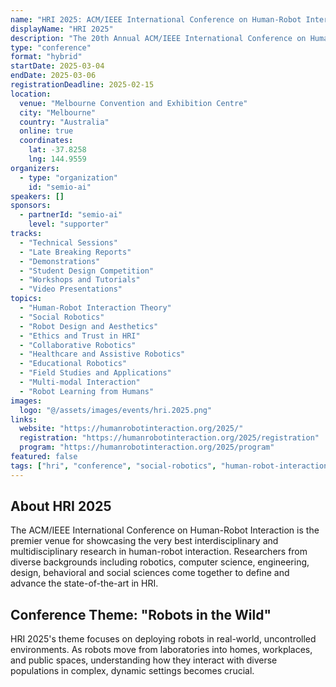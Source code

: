 ```yaml
---
name: "HRI 2025: ACM/IEEE International Conference on Human-Robot Interaction"
displayName: "HRI 2025"
description: "The 20th Annual ACM/IEEE International Conference on Human-Robot Interaction is the premier venue for presenting and discussing cutting-edge research in human-robot interaction. HRI 2025 brings together researchers, practitioners, and industry leaders to share the latest advances in HRI theory, methods, technologies, and applications."
type: "conference"
format: "hybrid"
startDate: 2025-03-04
endDate: 2025-03-06
registrationDeadline: 2025-02-15
location:
  venue: "Melbourne Convention and Exhibition Centre"
  city: "Melbourne"
  country: "Australia"
  online: true
  coordinates:
    lat: -37.8258
    lng: 144.9559
organizers: 
  - type: "organization"
    id: "semio-ai"
speakers: []
sponsors:
  - partnerId: "semio-ai"
    level: "supporter"
tracks:
  - "Technical Sessions"
  - "Late Breaking Reports"
  - "Demonstrations"
  - "Student Design Competition"
  - "Workshops and Tutorials"
  - "Video Presentations"
topics:
  - "Human-Robot Interaction Theory"
  - "Social Robotics"
  - "Robot Design and Aesthetics"
  - "Ethics and Trust in HRI"
  - "Collaborative Robotics"
  - "Healthcare and Assistive Robotics"
  - "Educational Robotics"
  - "Field Studies and Applications"
  - "Multi-modal Interaction"
  - "Robot Learning from Humans"
images:
  logo: "@/assets/images/events/hri.2025.png"
links:
  website: "https://humanrobotinteraction.org/2025/"
  registration: "https://humanrobotinteraction.org/2025/registration"
  program: "https://humanrobotinteraction.org/2025/program"
featured: false
tags: ["hri", "conference", "social-robotics", "human-robot-interaction", "research"]
---
```


## About HRI 2025

The ACM/IEEE International Conference on Human-Robot Interaction is the premier venue for showcasing the very best interdisciplinary and multidisciplinary research in human-robot interaction. Researchers from diverse backgrounds including robotics, computer science, engineering, design, behavioral and social sciences come together to define and advance the state-of-the-art in HRI.

## Conference Theme: "Robots in the Wild"

HRI 2025's theme focuses on deploying robots in real-world, uncontrolled environments. As robots move from laboratories into homes, workplaces, and public spaces, understanding how they interact with diverse populations in complex, dynamic settings becomes crucial.
